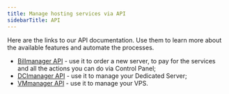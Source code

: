 ---
title: Manage hosting services via API
sidebarTitle: API
---

Here are the links to our API documentation. Use them to learn more about the available features and automate the processes.

  * [Billmanager API](https://docs.ispsystem.com/billmanager/developer-section/billmanager-api) \- use it to order a new server, to pay for the services and all the actions you can do via Control Panel;
  * [DCImanager API](https://docs.ispsystem.com/dcimanager/developer-section/dcimanager-api) \- use it to manage your Dedicated Server;
  * [VMmanager API](https://docs.ispsystem.com/vmmanager-kvm/developer-section/vmmanager-kvm-api) \- use it to manage your VPS.